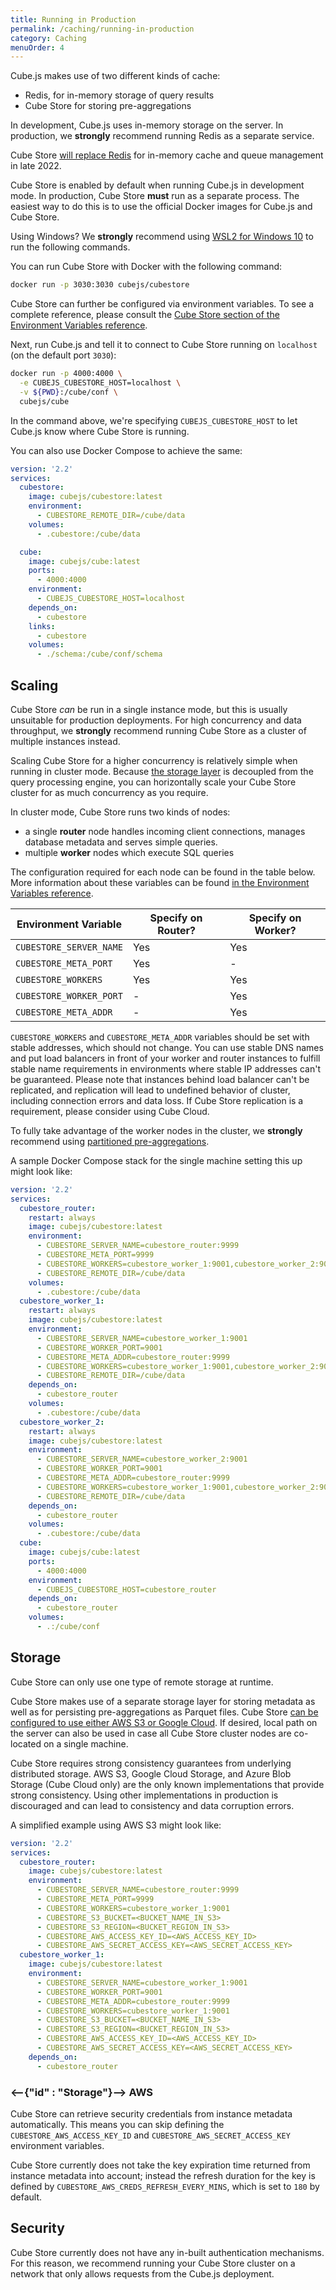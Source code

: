 ```yaml
---
title: Running in Production
permalink: /caching/running-in-production
category: Caching
menuOrder: 4
---
```


Cube.js makes use of two different kinds of cache:

- Redis, for in-memory storage of query results
- Cube Store for storing pre-aggregations

In development, Cube.js uses in-memory storage on the server. In production, we
**strongly** recommend running Redis as a separate service.

<WarningBox>

Cube Store [will replace
Redis][replace-redis] for in-memory cache and queue management in late
2022.

</WarningBox>

Cube Store is enabled by default when running Cube.js in development mode. In
production, Cube Store **must** run as a separate process. The easiest way to do
this is to use the official Docker images for Cube.js and Cube Store.

<InfoBox>

Using Windows? We **strongly** recommend using [WSL2 for Windows 10][link-wsl2]
to run the following commands.

</InfoBox>

You can run Cube Store with Docker with the following command:

```bash
docker run -p 3030:3030 cubejs/cubestore
```

<InfoBox>

Cube Store can further be configured via environment variables. To see a
complete reference, please consult the [Cube Store section of the Environment
Variables reference][ref-config-env].

</InfoBox>

Next, run Cube.js and tell it to connect to Cube Store running on `localhost`
(on the default port `3030`):

```bash
docker run -p 4000:4000 \
  -e CUBEJS_CUBESTORE_HOST=localhost \
  -v ${PWD}:/cube/conf \
  cubejs/cube
```

In the command above, we're specifying `CUBEJS_CUBESTORE_HOST` to let Cube.js
know where Cube Store is running.

You can also use Docker Compose to achieve the same:

```yaml
version: '2.2'
services:
  cubestore:
    image: cubejs/cubestore:latest
    environment:
      - CUBESTORE_REMOTE_DIR=/cube/data
    volumes:
      - .cubestore:/cube/data

  cube:
    image: cubejs/cube:latest
    ports:
      - 4000:4000
    environment:
      - CUBEJS_CUBESTORE_HOST=localhost
    depends_on:
      - cubestore
    links:
      - cubestore
    volumes:
      - ./schema:/cube/conf/schema
```

## Scaling

<WarningBox>

Cube Store _can_ be run in a single instance mode, but this is usually
unsuitable for production deployments. For high concurrency and data throughput,
we **strongly** recommend running Cube Store as a cluster of multiple instances
instead.

</WarningBox>

Scaling Cube Store for a higher concurrency is relatively simple when running in
cluster mode. Because [the storage layer](#storage) is decoupled from the query
processing engine, you can horizontally scale your Cube Store cluster for as
much concurrency as you require.

In cluster mode, Cube Store runs two kinds of nodes:

- a single **router** node handles incoming client connections, manages database
  metadata and serves simple queries.
- multiple **worker** nodes which execute SQL queries

The configuration required for each node can be found in the table below. More
information about these variables can be found [in the Environment Variables
reference][ref-config-env].

| Environment Variable    | Specify on Router? | Specify on Worker? |
| ----------------------- | ------------------ | ------------------ |
| `CUBESTORE_SERVER_NAME` | Yes                | Yes                |
| `CUBESTORE_META_PORT`   | Yes                | -                  |
| `CUBESTORE_WORKERS`     | Yes                | Yes                |
| `CUBESTORE_WORKER_PORT` | -                  | Yes                |
| `CUBESTORE_META_ADDR`   | -                  | Yes                |

`CUBESTORE_WORKERS` and `CUBESTORE_META_ADDR` variables should be set with stable addresses, which should not change.
You can use stable DNS names and put load balancers in front of your worker and router instances to fulfill stable name requirements in environments where stable IP addresses can't be guaranteed.
Please note that instances behind load balancer can't be replicated, and replication will lead to undefined behavior of cluster, including connection errors and data loss.
If Cube Store replication is a requirement, please consider using Cube Cloud.

<InfoBox>

To fully take advantage of the worker nodes in the cluster, we **strongly**
recommend using [partitioned pre-aggregations][ref-caching-partitioning].

</InfoBox>

A sample Docker Compose stack for the single machine setting this up might look like:

```yaml
version: '2.2'
services:
  cubestore_router:
    restart: always
    image: cubejs/cubestore:latest
    environment:
      - CUBESTORE_SERVER_NAME=cubestore_router:9999
      - CUBESTORE_META_PORT=9999
      - CUBESTORE_WORKERS=cubestore_worker_1:9001,cubestore_worker_2:9001
      - CUBESTORE_REMOTE_DIR=/cube/data
    volumes:
      - .cubestore:/cube/data
  cubestore_worker_1:
    restart: always
    image: cubejs/cubestore:latest
    environment:
      - CUBESTORE_SERVER_NAME=cubestore_worker_1:9001
      - CUBESTORE_WORKER_PORT=9001
      - CUBESTORE_META_ADDR=cubestore_router:9999
      - CUBESTORE_WORKERS=cubestore_worker_1:9001,cubestore_worker_2:9001
      - CUBESTORE_REMOTE_DIR=/cube/data
    depends_on:
      - cubestore_router
    volumes:
      - .cubestore:/cube/data
  cubestore_worker_2:
    restart: always
    image: cubejs/cubestore:latest
    environment:
      - CUBESTORE_SERVER_NAME=cubestore_worker_2:9001
      - CUBESTORE_WORKER_PORT=9001
      - CUBESTORE_META_ADDR=cubestore_router:9999
      - CUBESTORE_WORKERS=cubestore_worker_1:9001,cubestore_worker_2:9001
      - CUBESTORE_REMOTE_DIR=/cube/data
    depends_on:
      - cubestore_router
    volumes:
      - .cubestore:/cube/data
  cube:
    image: cubejs/cube:latest
    ports:
      - 4000:4000
    environment:
      - CUBEJS_CUBESTORE_HOST=cubestore_router
    depends_on:
      - cubestore_router
    volumes:
      - .:/cube/conf
```

## Storage

<WarningBox>

Cube Store can only use one type of remote storage at runtime.

</WarningBox>

Cube Store makes use of a separate storage layer for storing metadata as well as
for persisting pre-aggregations as Parquet files. Cube Store [can be configured
to use either AWS S3 or Google Cloud][ref-config-env-cloud-storage]. 
If desired, local path on the server can also be used in case all Cube Store cluster nodes are co-located on a single machine.

<WarningBox>

Cube Store requires strong consistency guarantees from underlying distributed storage.
AWS S3, Google Cloud Storage, and Azure Blob Storage (Cube Cloud only) are the only known implementations that provide strong consistency.
Using other implementations in production is discouraged and can lead to consistency and data corruption errors.

</WarningBox>

A simplified example using AWS S3 might look like:

```yaml
version: '2.2'
services:
  cubestore_router:
    image: cubejs/cubestore:latest
    environment:
      - CUBESTORE_SERVER_NAME=cubestore_router:9999
      - CUBESTORE_META_PORT=9999
      - CUBESTORE_WORKERS=cubestore_worker_1:9001
      - CUBESTORE_S3_BUCKET=<BUCKET_NAME_IN_S3>
      - CUBESTORE_S3_REGION=<BUCKET_REGION_IN_S3>
      - CUBESTORE_AWS_ACCESS_KEY_ID=<AWS_ACCESS_KEY_ID>
      - CUBESTORE_AWS_SECRET_ACCESS_KEY=<AWS_SECRET_ACCESS_KEY>
  cubestore_worker_1:
    image: cubejs/cubestore:latest
    environment:
      - CUBESTORE_SERVER_NAME=cubestore_worker_1:9001
      - CUBESTORE_WORKER_PORT=9001
      - CUBESTORE_META_ADDR=cubestore_router:9999
      - CUBESTORE_WORKERS=cubestore_worker_1:9001
      - CUBESTORE_S3_BUCKET=<BUCKET_NAME_IN_S3>
      - CUBESTORE_S3_REGION=<BUCKET_REGION_IN_S3>
      - CUBESTORE_AWS_ACCESS_KEY_ID=<AWS_ACCESS_KEY_ID>
      - CUBESTORE_AWS_SECRET_ACCESS_KEY=<AWS_SECRET_ACCESS_KEY>
    depends_on:
      - cubestore_router
```

### <--{"id" : "Storage"}--> AWS

Cube Store can retrieve security credentials from instance metadata
automatically. This means you can skip defining the
`CUBESTORE_AWS_ACCESS_KEY_ID` and `CUBESTORE_AWS_SECRET_ACCESS_KEY` environment
variables.

<WarningBox>

Cube Store currently does not take the key expiration time returned from
instance metadata into account; instead the refresh duration for the key is
defined by `CUBESTORE_AWS_CREDS_REFRESH_EVERY_MINS`, which is set to `180` by
default.

</WarningBox>

## Security

Cube Store currently does not have any in-built authentication mechanisms. For
this reason, we recommend running your Cube Store cluster on a network that only
allows requests from the Cube.js deployment.

[link-wsl2]: https://docs.microsoft.com/en-us/windows/wsl/install-win10
[ref-caching-partitioning]: /caching/using-pre-aggregations#partitioning
[ref-config-env]: /reference/environment-variables#cube-store
[ref-config-env-cloud-storage]: /reference/environment-variables#cloud-storage
[replace-redis]: https://cube.dev/blog/replacing-redis-with-cube-store
